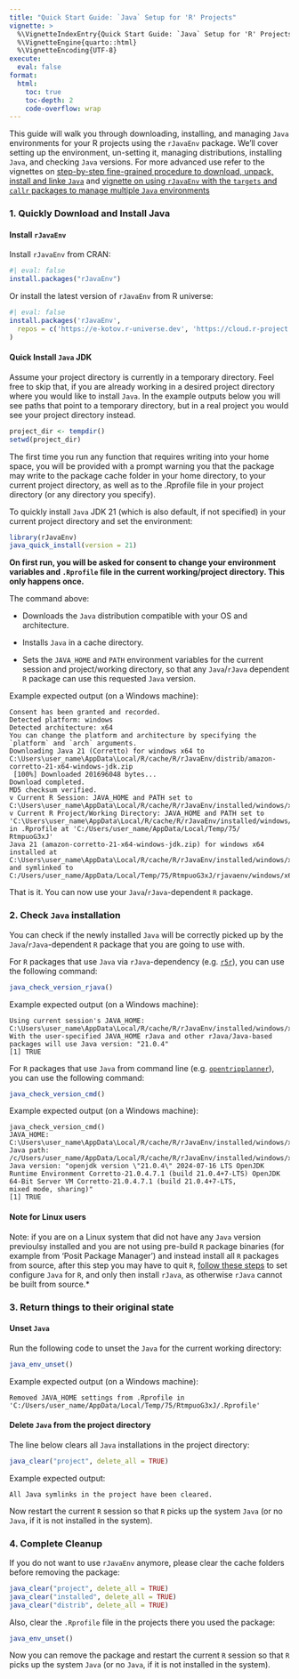 ```yaml
---
title: "Quick Start Guide: `Java` Setup for 'R' Projects"
vignette: >
  %\VignetteIndexEntry{Quick Start Guide: `Java` Setup for 'R' Projects}
  %\VignetteEngine{quarto::html}
  %\VignetteEncoding{UTF-8}
execute:
  eval: false
format:
  html:
    toc: true
    toc-depth: 2
    code-overflow: wrap
---
```



This guide will walk you through downloading, installing, and managing `Java` environments for your R projects using the `rJavaEnv` package. We'll cover setting up the environment, un-setting it, managing distributions, installing `Java`, and checking `Java` versions. For more advanced use refer to the vignettes on [step-by-step fine-grained procedure to download, unpack, install and linke `Java`](rJavaEnv-step-by-step.qmd) and [vignette on using `rJavaEnv` with the `targets` and `callr` packages to manage multiple `Java` environments](multiple-java-with-targets-callr.qmd)

### 1. Quickly Download and Install Java

#### **Install `rJavaEnv`**

Install `rJavaEnv` from CRAN:


```r
#| eval: false
install.packages("rJavaEnv")
```


Or install the latest version of `rJavaEnv` from R universe:

```r
#| eval: false
install.packages('rJavaEnv',
  repos = c('https://e-kotov.r-universe.dev', 'https://cloud.r-project.org')
)
```


#### **Quick Install `Java` JDK**

Assume your project directory is currently in a temporary directory. Feel free to skip that, if you are already working in a desired project directory where you would like to install `Java`. In the example outputs below you will see paths that point to a temporary directory, but in a real project you would see your project directory instead.

```r
project_dir <- tempdir()
setwd(project_dir)
```

The first time you run any function that requires writing into your home space, you will be provided with a prompt warning you that the package may write to the package cache folder in your home directory, to your current project directory, as well as to the .Rprofile file in your project directory (or any directory you specify).

To quickly install `Java` JDK 21 (which is also default, if not specified) in your current project directory and set the environment:

```r
library(rJavaEnv)
java_quick_install(version = 21)
```

**On first run, you will be asked for consent to change your environment variables and `.Rprofile` file in the current working/project directory. This only happens once.**

The command above:

- Downloads the `Java` distribution compatible with your OS and architecture.

- Installs `Java` in a cache directory.

- Sets the `JAVA_HOME` and `PATH` environment variables for the current session and project/working directory, so that any `Java`/`rJava` dependent `R` package can use this requested `Java` version.

Example expected output (on a Windows machine):

```
Consent has been granted and recorded.
Detected platform: windows
Detected architecture: x64
You can change the platform and architecture by specifying the `platform` and `arch` arguments.
Downloading Java 21 (Corretto) for windows x64 to C:\Users\user_name\AppData\Local/R/cache/R/rJavaEnv/distrib/amazon-corretto-21-x64-windows-jdk.zip
 [100%] Downloaded 201696048 bytes...
Download completed.
MD5 checksum verified.
v Current R Session: JAVA_HOME and PATH set to C:\Users\user_name\AppData\Local/R/cache/R/rJavaEnv/installed/windows/x64/21
v Current R Project/Working Directory: JAVA_HOME and PATH set to 'C:\Users\user_name\AppData\Local/R/cache/R/rJavaEnv/installed/windows/x64/21' in .Rprofile at 'C:/Users/user_name/AppData/Local/Temp/75/
RtmpuoG3xJ'
Java 21 (amazon-corretto-21-x64-windows-jdk.zip) for windows x64 installed at C:\Users\user_name\AppData\Local/R/cache/R/rJavaEnv/installed/windows/x64/21 and symlinked to
C:/Users/user_name/AppData/Local/Temp/75/RtmpuoG3xJ/rjavaenv/windows/x64/21
```

That is it. You can now use your `Java`/`rJava`-dependent `R` package.

### 2. **Check `Java` installation**

You can check if the newly installed `Java` will be correctly picked up by the `Java`/`rJava`-dependent `R` package that you are going to use with.

For `R` packages that use `Java` via `rJava`-dependency (e.g. [`r5r`](https://github.com/ipeaGIT/r5r){target="_blank"}), you can use the following command:

```r
java_check_version_rjava()
```

Example expected output (on a Windows machine):

```
Using current session's JAVA_HOME: C:\Users\user_name\AppData\Local/R/cache/R/rJavaEnv/installed/windows/x64/21
With the user-specified JAVA_HOME rJava and other rJava/Java-based packages will use Java version: "21.0.4"
[1] TRUE
```

For `R` packages that use `Java` from command line (e.g. [`opentripplanner`](https://github.com/ropensci/opentripplanner){target="_blank"}), you can use the following command:

```r
java_check_version_cmd()
```

Example expected output (on a Windows machine):

```
java_check_version_cmd()
JAVA_HOME: C:\Users\user_name\AppData\Local/R/cache/R/rJavaEnv/installed/windows/x64/21
Java path: /c/Users/user_name/AppData/Local/R/cache/R/rJavaEnv/installed/windows/x64/21/bin/java
Java version: "openjdk version \"21.0.4\" 2024-07-16 LTS OpenJDK Runtime Environment Corretto-21.0.4.7.1 (build 21.0.4+7-LTS) OpenJDK 64-Bit Server VM Corretto-21.0.4.7.1 (build 21.0.4+7-LTS,
mixed mode, sharing)"
[1] TRUE
```


#### Note for Linux users {#note-linux}
Note: if you are on a Linux system that did not have any `Java` version previoulsy installed and you are not using pre-build `R` package binaries (for example from 'Posit Package Manager') and instead install all `R` packages from source, after this step you may have to quit `R`, [follow these steps](https://solutions.posit.co/envs-pkgs/using-rjava/#reconfigure-r){target='_blank'} to set configure `Java` for `R`, and only then install `rJava`, as otherwise `rJava` cannot be built from source.*

### 3. Return things to their original state


#### Unset `Java`

Run the following code to unset the `Java` for the current working directory:

```r
java_env_unset()
```

Example expected output (on a Windows machine):

```
Removed JAVA_HOME settings from .Rprofile in 'C:/Users/user_name/AppData/Local/Temp/75/RtmpuoG3xJ/.Rprofile'
```



#### Delete `Java` from the project directory

The line below clears all `Java` installations in the project directory:

```r
java_clear("project", delete_all = TRUE)
```


Example expected output:

```
All Java symlinks in the project have been cleared.
```

Now restart the current `R` session so that `R` picks up the system `Java` (or no `Java`, if it is not installed in the system).

### 4. Complete Cleanup

If you do not want to use `rJavaEnv` anymore, please clear the cache folders before removing the package:

```r
java_clear("project", delete_all = TRUE)
java_clear("installed", delete_all = TRUE)
java_clear("distrib", delete_all = TRUE)
```

Also, clear the `.Rprofile` file in the projects there you used the package:

```r
java_env_unset()
```


Now you can remove the package and restart the current `R` session so that `R` picks up the system `Java` (or no `Java`, if it is not installed in the system).
